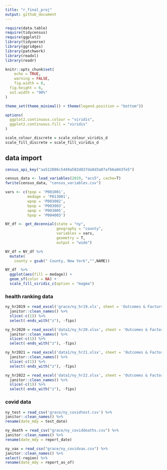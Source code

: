 ```yaml
---
title: "r_final_proj"
output: github_document
---
```


```r
require(data.table)
require(tidycensus)
require(ggplot2)
library(tidyverse)
library(ggridges)
library(patchwork)
library(readxl)
library(readr)

knitr::opts_chunk$set(
	echo = TRUE,
	warning = FALSE,
	fig.width = 8, 
  fig.height = 6,
  out.width = "90%"
)

theme_set(theme_minimal() + theme(legend.position = "bottom"))

options(
  ggplot2.continuous.colour = "viridis",
  ggplot2.continuous.fill = "viridis"
)

scale_colour_discrete = scale_colour_viridis_d
scale_fill_discrete = scale_fill_viridis_d
```

## data import 

```r
census_api_key("aa512886c5449a582d837da8d3a07af66a043fe5")

census_data <- load_variables(2019, "acs5", cache=T)
fwrite(census_data, "census_variables.csv")

vars <- c(tpop = 'P001001',
          medage = 'P013001',
          wpop = 'P003002',
          bpop = 'P003003',
          apop = 'P003005',
          hpop = 'P004003')

NY_df <- get_decennial(state = "ny", 
                       geography = "county",
                       variables = vars,
                       geometry = T,
                       output = "wide")

NY_df = NY_df %>%
  mutate(
    county = gsub(" County, New York","",NAME))

NY_df  %>%
  ggplot(aes(fill = medage)) + 
  geom_sf(color = NA) + 
  scale_fill_viridis_c(option = "magma") 
```


### health ranking data

```r
ny_hr2019 = read_excel('grace/ny_hr19.xls', sheet = 'Outcomes & Factors SubRankings', skip = 1) %>% 
  janitor::clean_names() %>% 
  slice(-c(1)) %>% 
  select(-ends_with("z"), -fips)

ny_hr2020 = read_excel('data1/ny_hr20.xlsx', sheet = 'Outcomes & Factors SubRankings', skip = 1) %>% 
  janitor::clean_names() %>% 
  slice(-c(1)) %>% 
  select(-ends_with("z"), -fips)

ny_hr2021 = read_excel('data1/ny_hr21.xlsx', sheet = 'Outcomes & Factors SubRankings', skip = 1) %>% 
  janitor::clean_names() %>% 
  slice(-c(1)) %>% 
  select(-ends_with("z"), -fips)

ny_hr2022 = read_excel('data1/ny_hr22.xlsx', sheet = 'Outcomes & Factors SubRankings', skip = 1) %>% 
  janitor::clean_names() %>% 
  slice(-c(1)) %>% 
  select(-ends_with("z"), -fips)
```
###
### covid data

```r
ny_test = read_csv('grace/ny_covidtest.csv') %>% 
janitor::clean_names() %>% 
rename(date_mdy = test_date)

ny_death = read_csv("grace/ny_coviddeaths.csv") %>% 
janitor::clean_names() %>% 
rename(date_mdy = report_date)

ny_vax = read_csv("grace/ny_covidvax.csv") %>% 
janitor::clean_names() %>% 
select(-region) %>%
rename(date_mdy = report_as_of)
```



